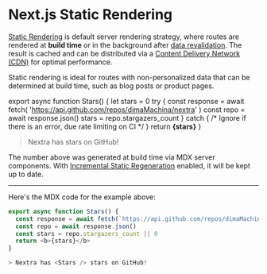 # Next.js Static Rendering

[Static Rendering](https://nextjs.org/docs/app/building-your-application/rendering/server-components#static-rendering-default)
is default server rendering strategy, where routes are rendered at **build
time** or in the background after
[data revalidation](https://nextjs.org/docs/app/building-your-application/data-fetching/incremental-static-regeneration).
The result is cached and can be distributed via a
[Content Delivery Network (CDN)](https://developer.mozilla.org/docs/Glossary/CDN)
for optimal performance.

Static rendering is ideal for routes with non-personalized data that can be
determined at build time, such as blog posts or product pages.

export async function Stars() {
  let stars = 0
  try {
    const response = await fetch(
      'https://api.github.com/repos/dimaMachina/nextra'
    )
    const repo = await response.json()
    stars = repo.stargazers_count
  } catch {
    /* Ignore if there is an error, due rate limiting on CI */
  }
  return <b>{stars}</b>
}

> Nextra has <Stars /> stars on GitHub!

The number above was generated at build time via MDX server components. With
[Incremental Static Regeneration](https://nextjs.org/docs/app/building-your-application/data-fetching/incremental-static-regeneration)
enabled, it will be kept up to date.

---

Here's the MDX code for the example above:

```js filename="ssg.mdx"
export async function Stars() {
  const response = await fetch(`https://api.github.com/repos/dimaMachina/nextra`)
  const repo = await response.json()
  const stars = repo.stargazers_count || 0
  return <b>{stars}</b>
}

> Nextra has <Stars /> stars on GitHub!
```
